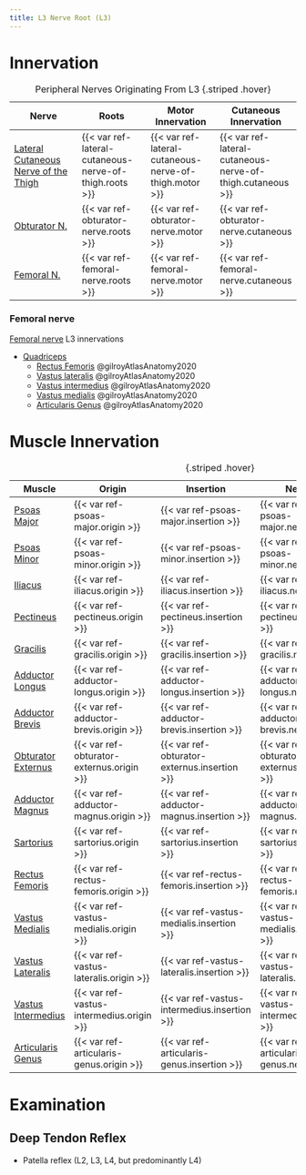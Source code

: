 ```yaml
---
title: L3 Nerve Root (L3)
---
```





# Innervation {#innervation}

| Nerve | Roots | Motor Innervation | Cutaneous Innervation |
|-|-|-|-|
| [Lateral Cutaneous Nerve of the Thigh]({{< var ref-lateral-cutaneous-nerve-of-thigh.path >}}) | {{< var ref-lateral-cutaneous-nerve-of-thigh.roots >}} | {{< var ref-lateral-cutaneous-nerve-of-thigh.motor >}} | {{< var ref-lateral-cutaneous-nerve-of-thigh.cutaneous >}} |
| [Obturator N.]({{< var ref-obturator-nerve.path >}}) | {{< var ref-obturator-nerve.roots >}} | {{< var ref-obturator-nerve.motor >}} | {{< var ref-obturator-nerve.cutaneous >}} |
| [Femoral N.]({{< var ref-femoral-nerve.path >}}) | {{< var ref-femoral-nerve.roots >}} | {{< var ref-femoral-nerve.motor >}} | {{< var ref-femoral-nerve.cutaneous >}} |
: Peripheral Nerves Originating From L3 {.striped .hover}

:::{layout-ncol="2"}
### Femoral nerve
[Femoral nerve]({{< var ref-femoral-nerve.path >}}) L3 innervations 

- [Quadriceps]({{< var ref-quadricep.path >}})
    - [Rectus Femoris]({{< var ref-rectus-femoris.path >}}) @gilroyAtlasAnatomy2020
    - [Vastus lateralis]({{< var ref-vastus-lateralis.path >}}) @gilroyAtlasAnatomy2020
    - [Vastus intermedius]({{< var ref-vastus-intermedius.path >}}) @gilroyAtlasAnatomy2020
    - [Vastus medialis]({{< var ref-vastus-medialis.path >}}) @gilroyAtlasAnatomy2020
    - [Articularis Genus]({{< var ref-articularis-genus.path >}}) @gilroyAtlasAnatomy2020

:::

# Muscle Innervation

| Muscle  | Origin | Insertion | Nerve | Action |
|------|--------|-------|----------|--------|
| [Psoas Major]({{< var ref-psoas-major.path >}}) | {{< var ref-psoas-major.origin >}} | {{< var ref-psoas-major.insertion >}} | {{< var ref-psoas-major.nerve >}} | {{< var ref-psoas-major.action >}} |
| [Psoas Minor]({{< var ref-psoas-minor.path >}}) | {{< var ref-psoas-minor.origin >}} | {{< var ref-psoas-minor.insertion >}} | {{< var ref-psoas-minor.nerve >}} | {{< var ref-psoas-minor.action >}} |
| [Iliacus]({{< var ref-iliacus.path >}}) | {{< var ref-iliacus.origin >}} | {{< var ref-iliacus.insertion >}} | {{< var ref-iliacus.nerve >}} | {{< var ref-iliacus.action >}} |
| [Pectineus]({{< var ref-pectineus.path >}}) | {{< var ref-pectineus.origin >}} | {{< var ref-pectineus.insertion >}} | {{< var ref-pectineus.nerve >}} | {{< var ref-pectineus.action >}} |
| [Gracilis]({{< var ref-gracilis.path >}}) | {{< var ref-gracilis.origin >}} | {{< var ref-gracilis.insertion >}} | {{< var ref-gracilis.nerve >}} | {{< var ref-gracilis.action >}} |
| [Adductor Longus]({{< var ref-adductor-longus.path >}}) | {{< var ref-adductor-longus.origin >}} | {{< var ref-adductor-longus.insertion >}} | {{< var ref-adductor-longus.nerve >}} | {{< var ref-adductor-longus.action >}} |
| [Adductor Brevis]({{< var ref-adductor-brevis.path >}}) | {{< var ref-adductor-brevis.origin >}} | {{< var ref-adductor-brevis.insertion >}} | {{< var ref-adductor-brevis.nerve >}} | {{< var ref-adductor-brevis.action >}} |
| [Obturator Externus]({{< var ref-obturator-externus.path >}}) | {{< var ref-obturator-externus.origin >}} | {{< var ref-obturator-externus.insertion >}} | {{< var ref-obturator-externus.nerve >}} | {{< var ref-obturator-externus.action >}} |
| [Adductor Magnus]({{< var ref-adductor-magnus.path >}}) | {{< var ref-adductor-magnus.origin >}} | {{< var ref-adductor-magnus.insertion >}} | {{< var ref-adductor-magnus.nerve >}} | {{< var ref-adductor-magnus.action >}} |
| [Sartorius]({{< var ref-sartorius.path >}}) | {{< var ref-sartorius.origin >}} | {{< var ref-sartorius.insertion >}} | {{< var ref-sartorius.nerve >}} | {{< var ref-sartorius.action >}} |
| [Rectus Femoris]({{< var ref-rectus-femoris.path >}}) | {{< var ref-rectus-femoris.origin >}} | {{< var ref-rectus-femoris.insertion >}} | {{< var ref-rectus-femoris.nerve >}} | {{< var ref-rectus-femoris.action >}} |
| [Vastus Medialis]({{< var ref-vastus-medialis.path >}}) | {{< var ref-vastus-medialis.origin >}} | {{< var ref-vastus-medialis.insertion >}} | {{< var ref-vastus-medialis.nerve >}} | {{< var ref-vastus-medialis.action >}} |
| [Vastus Lateralis]({{< var ref-vastus-lateralis.path >}}) | {{< var ref-vastus-lateralis.origin >}} | {{< var ref-vastus-lateralis.insertion >}} | {{< var ref-vastus-lateralis.nerve >}} | {{< var ref-vastus-lateralis.action >}} |
| [Vastus Intermedius]({{< var ref-vastus-intermedius.path >}}) | {{< var ref-vastus-intermedius.origin >}} | {{< var ref-vastus-intermedius.insertion >}} | {{< var ref-vastus-intermedius.nerve >}} | {{< var ref-vastus-intermedius.action >}} |
| [Articularis Genus]({{< var ref-articularis-genus.path >}}) | {{< var ref-articularis-genus.origin >}} | {{< var ref-articularis-genus.insertion >}} | {{< var ref-articularis-genus.nerve >}} | {{< var ref-articularis-genus.action >}} |
: {.striped .hover}

# Examination
## Deep Tendon Reflex

- Patella reflex (L2, L3, L4, but predominantly L4)